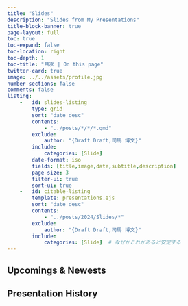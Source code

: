 ```yaml
---
title: "Slides"
description: "Slides from My Presentations"
title-block-banner: true
page-layout: full
toc: true
toc-expand: false
toc-location: right
toc-depth: 1
toc-title: "目次 | On this page"
twitter-card: true
image: ../../assets/profile.jpg
number-sections: false
comments: false
listing: 
    -   id: slides-listing
        type: grid
        sort: "date desc"
        contents:
            - "../posts/*/*/*.qmd"
        exclude:
            author: "{Draft Draft,司馬 博文}"
        include:
            categories: [Slide]
        date-format: iso
        fields: [title,image,date,subtitle,description]
        page-size: 3
        filter-ui: true
        sort-ui: true
    -   id: citable-listing
        template: presentations.ejs
        sort: "date desc"
        contents:
            - "../posts/2024/Slides/*"
        exclude:
            author: "{Draft Draft,司馬 博文}"
        include:
            categories: [Slide]  # なぜかこれがあると安定する
---
```


## Upcomings & Newests

::: {#slides-listing}
:::

## Presentation History
